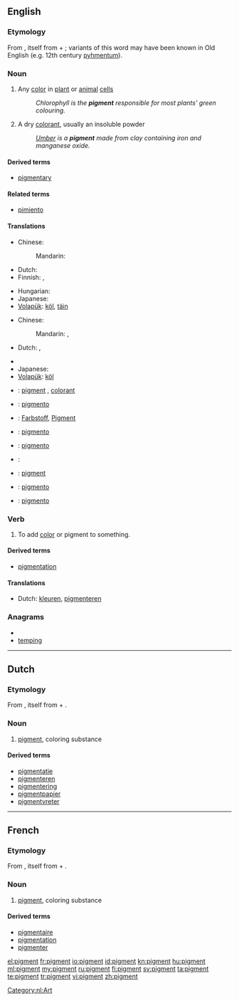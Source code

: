 {{also|Pigment}}
==English==
{{wikipedia}}

===Etymology===
From {{etyl|la}} {{term|pigmentum||pigment|lang=la}}, itself from {{term|pingo|pingō|I paint|lang=la}} + {{term|-mentum|lang=la}}; variants of this word may have been known in Old English (e.g. 12th century [[pyhmentum]]).

===Noun===
{{en-noun}}

# {{biology}} Any [[color]] in [[plant]] or [[animal]] [[cell]]s
#: ''Chlorophyll is the '''pigment''' responsible for most plants' green colouring.''
# A dry [[colorant]], usually an insoluble powder
#: ''[[umber|Umber]] is a '''pigment''' made from clay containing iron and manganese oxide.''

====Derived terms====
* [[pigmentary]]

====Related terms====
* [[pimiento]]

====Translations====
{{trans-top|any color in plant or animal cells}}
* Chinese:
*: Mandarin: {{t|zh|色素|tr=sèsù|sc=Hani}}
* Dutch: {{t-|nl|pigment|n}}
* Finnish: {{t-|fi|pigmentti}}, {{t-|fi|väriaine}}
{{trans-mid}}
* Hungarian: {{t+|hu|pigment}}
* Japanese: {{t-|ja|色素|tr=[[しきそ]], shikiso}}
* [[Volapük]]: [[köl]], [[täin]]
{{trans-bottom}}

{{trans-top|a dry colorant, usually an insoluble powder}}
* Chinese:
*: Mandarin: {{t|zh|顏料|sc=Hani}}, {{t|zh|颜料|tr=yánliào|sc=Hani}}
* Dutch: {{t-|nl|pigment|n}}, {{t-|nl|kleurstof}}
{{trans-mid}}
* {{trreq|Finnish}}
* Japanese: {{t|ja|顔料|tr=[[がんりょう]], ganryō}}
* [[Volapük]]: [[köl]]
{{trans-bottom}}

{{checktrans-top}}
* {{ttbc|fr}}: [[#French|pigment]] {{m}}, [[colorant]] {{m}}
* {{ttbc|gl}}: [[pigmento]] {{m}}
* {{ttbc|de}}: [[Farbstoff]], [[Pigment]] {{n}}
* {{ttbc|ia}}: [[pigmento]]
* {{ttbc|it}}: [[pigmento]] {{m}}
{{trans-mid}}
* {{ttbc|la}}: {{t-|la|pigmentum|n}}
* {{ttbc|no}}: [[pigment]]
* {{ttbc|pt}}: [[pigmento]] {{m}}
* {{ttbc|es}}: [[pigmento]] {{m}}
{{trans-bottom}}

===Verb===
{{en-verb}}

# {{transitive}} To add [[color]] or pigment to something.

====Derived terms====
* [[pigmentation]]

====Translations====
{{trans-top|To add color or pigment}}
* Dutch: [[kleuren]], [[pigmenteren]]
{{trans-mid}}
{{trans-bottom}}

===Anagrams===
* {{alphagram|egimnpt}}
* [[temping#English|temping]]

----

==Dutch==

===Etymology===
From {{etyl|la|nl}} {{term|pigmentum||pigment|lang=la}}, itself from {{term|pingo|pingō|I paint|lang=la}} + {{term|-mentum|lang=la}}.

===Noun===
{{nl-noun|g=n}}

# [[#English|pigment]], coloring substance

====Derived terms====
* [[pigmentatie]]
* [[pigmenteren]]
* [[pigmentering]]
* [[pigmentpapier]] {{n}}
* [[pigmentvreter]] {{m}}

[[Category:nl:Art]]

----

==French==

===Etymology===
From {{etyl|la|fr}} {{term|pigmentum||pigment|lang=la}}, itself from {{term|pingo|pingō|I paint|lang=la}} + {{term|-mentum|lang=la}}.

===Noun===
{{fr-noun|m}}

# [[#English|pigment]], coloring substance

====Derived terms====
* [[pigmentaire]]
* [[pigmentation]]
* [[pigmenter]]

[[el:pigment]]
[[fr:pigment]]
[[io:pigment]]
[[id:pigment]]
[[kn:pigment]]
[[hu:pigment]]
[[ml:pigment]]
[[my:pigment]]
[[ru:pigment]]
[[fi:pigment]]
[[sv:pigment]]
[[ta:pigment]]
[[te:pigment]]
[[tr:pigment]]
[[vi:pigment]]
[[zh:pigment]]